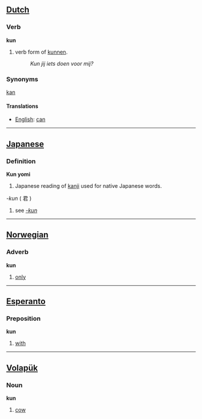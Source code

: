 ==[[Dutch]]==
===Verb===
'''kun'''

# verb form of [[kunnen]].
#: ''Kun jij iets doen voor mij?''

===Synonyms===
[[kan]]

====Translations====
*[[English]]: [[can]]

----

==[[Japanese]]==
===Definition===
'''Kun yomi'''
# Japanese reading of [[kanji]] used for native Japanese words.

''-kun'' ( 君 )
#see ''[[-kun]]''

----

==[[Norwegian]]==
===Adverb===
'''kun'''

#[[only]]

----

==[[Esperanto]]==
===Preposition===
'''kun'''

#[[with]]

----

==[[Volapük]]==
===Noun===
'''kun'''

#[[cow]]